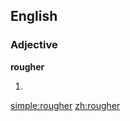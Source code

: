 ==English==

===Adjective===
'''rougher'''

# {{comparative of|[[rough]]}}

[[simple:rougher]]
[[zh:rougher]]